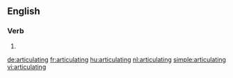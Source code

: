==English==

===Verb===
{{head|en}}

# {{present participle of|articulate|lang=en}}

[[de:articulating]]
[[fr:articulating]]
[[hu:articulating]]
[[nl:articulating]]
[[simple:articulating]]
[[vi:articulating]]